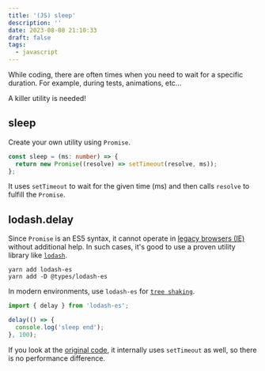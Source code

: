 ```yaml
---
title: '(JS) sleep'
description: ''
date: 2023-08-08 21:10:33
draft: false
tags:
  - javascript
---
```


While coding, there are often times when you need to wait for a specific duration.
For example, during tests, animations, etc...

A killer utility is needed!

## sleep

Create your own utility using `Promise`.

```ts
const sleep = (ms: number) => {
  return new Promise((resolve) => setTimeout(resolve, ms));
};
```

It uses `setTimeout` to wait for the given time (ms) and then calls `resolve` to fulfill the `Promise`.

## lodash.delay

Since `Promise` is an ES5 syntax, it cannot operate in [legacy browsers (IE)](https://caniuse.com/?search=Promise) without additional help.
In such cases, it's good to use a proven utility library like [`lodash`](https://github.com/lodash/lodash/tree/4.17.15).

```shell
yarn add lodash-es
yarn add -D @types/lodash-es
```

In modern environments, use `lodash-es` for [`tree shaking`](https://developer.mozilla.org/ko/docs/Glossary/Tree_shaking).

```js
import { delay } from 'lodash-es';

delay(() => {
  console.log('sleep end');
}, 100);
```

If you look at the [original code](https://github.com/lodash/lodash/blob/4.17.15/lodash.js#L10470), it internally uses `setTimeout` as well, so there is no performance difference.
